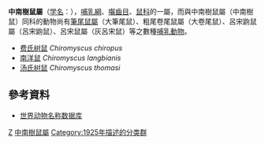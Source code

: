 {{Automatic taxobox
| taxon = Chiromyscus
| image =
| image_caption = 
| authority = [[奥德菲尔德·托马斯|Thomas]], 1925
| type_species = [[费氏树鼠|费氏树鼠]]<br>''Chiromyscus chiropus'' 
| type_species_authority = (Thomas，1891) 
| subdivision_ranks = [[物種|物種]]
| subdivision = 見內文
}}

'''中南樹鼠屬'''（[[学名|学名]]：{{lang|la|''Chiromyscus''}}），[[哺乳綱|哺乳綱]]、[[囓齒目|囓齒目]]、[[鼠科|鼠科]]的一屬，而與中南樹鼠屬（中南樹鼠）同科的動物尚有[[筆尾鼠屬|筆尾鼠屬]]（大筆尾鼠）、粗尾卷尾鼠屬（大卷尾鼠）、呂宋鼩鼠屬（呂宋鼩鼠）、呂宋鼠屬（灰呂宋鼠）等之數種[[哺乳動物|哺乳動物]]。

*[[费氏树鼠|费氏树鼠]] ''Chiromyscus chiropus''
*[[南洋鼠|南洋鼠]] ''Chiromyscus langbianis''
*[[汤氏树鼠|汤氏树鼠]] ''Chiromyscus thomasi''
==參考資料==
*[https://web.archive.org/web/20071008043848/http://vzd.brim.ac.cn/ 世界动物名称数据库]
{{Taxonbar|from=Q12255802}}

[[Category:鼠亚科|Z]]
[[Category:中南樹鼠屬|]]
[[Category:1925年描述的分类群|Category:1925年描述的分类群]]